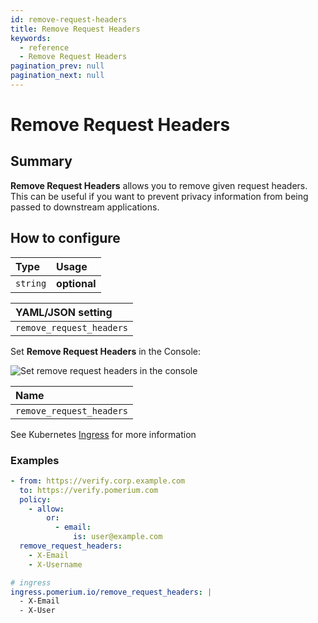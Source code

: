 ```yaml
---
id: remove-request-headers
title: Remove Request Headers
keywords:
  - reference
  - Remove Request Headers
pagination_prev: null
pagination_next: null
---
```



# Remove Request Headers

## Summary

**Remove Request Headers** allows you to remove given request headers. This can be useful if you want to prevent privacy information from being passed to downstream applications.

## How to configure

| **Type** | **Usage**    |
| :------- | :----------- |
| `string` | **optional** |

<Tabs>
<TabItem value="Core" label="Core">

| **YAML**/**JSON** setting |
| :------------------------ |
| `remove_request_headers`  |

</TabItem>
<TabItem value="Enterprise" label="Enterprise">

Set **Remove Request Headers** in the Console:

![Set remove request headers in the console](../img/routes/headers/remove-request-headers.png)

</TabItem>
<TabItem value="Kubernetes" label="Kubernetes">

| **Name**                 |
| :----------------------- |
| `remove_request_headers` |

See Kubernetes [Ingress](/docs/deploy/k8s/ingress#annotations) for more information

</TabItem>
</Tabs>

### Examples

```yaml
- from: https://verify.corp.example.com
  to: https://verify.pomerium.com
  policy:
    - allow:
        or:
          - email:
              is: user@example.com
  remove_request_headers:
    - X-Email
    - X-Username

# ingress
ingress.pomerium.io/remove_request_headers: |
  - X-Email
  - X-User
```
